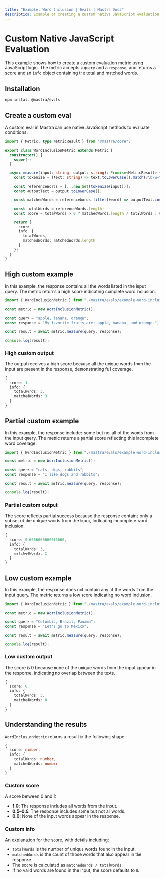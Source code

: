 ```yaml
---
title: "Example: Word Inclusion | Evals | Mastra Docs"
description: Example of creating a custom native JavaScript evaluation metric.
---
```



# Custom Native JavaScript Evaluation

<ScorerCallout />

This example shows how to create a custom evaluation metric using JavaScript logic. The metric accepts a `query` and a `response`, and returns a score and an `info` object containing the total and matched words.

## Installation

```bash
npm install @mastra/evals
```

## Create a custom eval

A custom eval in Mastra can use native JavaScript methods to evaluate conditions.

```typescript filename="src/mastra/evals/example-word-inclusion.ts" showLineNumbers copy
import { Metric, type MetricResult } from "@mastra/core";

export class WordInclusionMetric extends Metric {
  constructor() {
    super();
  }

  async measure(input: string, output: string): Promise<MetricResult> {
    const tokenize = (text: string) => text.toLowerCase().match(/\b\w+\b/g) || [];

    const referenceWords = [...new Set(tokenize(input))];
    const outputText = output.toLowerCase();

    const matchedWords = referenceWords.filter((word) => outputText.includes(word));

    const totalWords = referenceWords.length;
    const score = totalWords > 0 ? matchedWords.length / totalWords : 0;

    return {
      score,
      info: {
        totalWords,
        matchedWords: matchedWords.length
      }
    };
  }
}
```

## High custom example

In this example, the response contains all the words listed in the input query. The metric returns a high score indicating complete word inclusion.

```typescript filename="src/example-high-word-inclusion.ts" showLineNumbers copy
import { WordInclusionMetric } from "./mastra/evals/example-word-inclusion";

const metric = new WordInclusionMetric();

const query = "apple, banana, orange";
const response = "My favorite fruits are: apple, banana, and orange.";

const result = await metric.measure(query, response);

console.log(result);
```

### High custom output

The output receives a high score because all the unique words from the input are present in the response, demonstrating full coverage.

```typescript
{
  score: 1,
  info: {
    totalWords: 3,
    matchedWords: 3
  }
}
```

## Partial custom example

In this example, the response includes some but not all of the words from the input query. The metric returns a partial score reflecting this incomplete word coverage.

```typescript filename="src/example-partial-word-inclusion.ts" showLineNumbers copy
import { WordInclusionMetric } from "./mastra/evals/example-word-inclusion";

const metric = new WordInclusionMetric();

const query = "cats, dogs, rabbits";
const response = "I like dogs and rabbits";

const result = await metric.measure(query, response);

console.log(result);
```

### Partial custom output

The score reflects partial success because the response contains only a subset of the unique words from the input, indicating incomplete word inclusion.

```typescript
{
  score: 0.6666666666666666,
  info: {
    totalWords: 3,
    matchedWords: 2
  }
}
```

## Low custom example

In this example, the response does not contain any of the words from the input query. The metric returns a low score indicating no word inclusion.

```typescript filename="src/example-low-word-inclusion.ts" showLineNumbers copy
import { WordInclusionMetric } from "./mastra/evals/example-word-inclusion";

const metric = new WordInclusionMetric();

const query = "Colombia, Brazil, Panama";
const response = "Let's go to Mexico";

const result = await metric.measure(query, response);

console.log(result);
```

### Low custom output

The score is 0 because none of the unique words from the input appear in the response, indicating no overlap between the texts.

```typescript
{
  score: 0,
  info: {
    totalWords: 3,
    matchedWords: 0
  }
}
```

## Understanding the results

`WordInclusionMetric` returns a result in the following shape:

```typescript
{
  score: number,
  info: {
    totalWords: number,
    matchedWords: number
  }
}
```

### Custom score

A score between 0 and 1:

- **1.0**: The response includes all words from the input.
- **0.5–0.9**: The response includes some but not all words.
- **0.0**: None of the input words appear in the response.

### Custom info

An explanation for the score, with details including:

- `totalWords` is the number of unique words found in the input.
- `matchedWords` is the count of those words that also appear in the response.
- The score is calculated as `matchedWords / totalWords`.
- If no valid words are found in the input, the score defaults to `0`.

<GithubLink
  outdated={true}
  marginTop='mt-16'
  link="https://github.com/mastra-ai/mastra/blob/main/examples/basics/evals/word-inclusion"
/>
